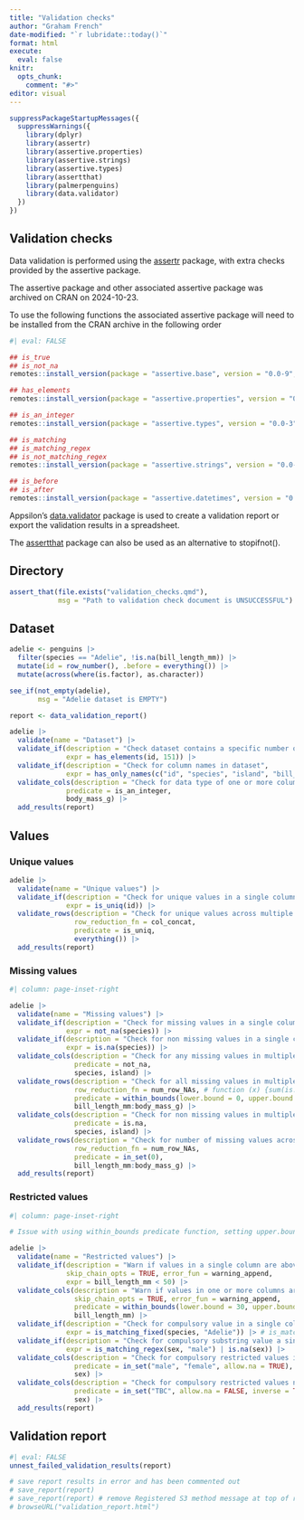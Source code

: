 ```yaml
---
title: "Validation checks"
author: "Graham French"
date-modified: "`r lubridate::today()`"
format: html
execute: 
  eval: false
knitr:
  opts_chunk:
    comment: "#>"
editor: visual
---
```


```r
suppressPackageStartupMessages({
  suppressWarnings({
    library(dplyr)
    library(assertr)
    library(assertive.properties)
    library(assertive.strings)
    library(assertive.types)
    library(assertthat)
    library(palmerpenguins)
    library(data.validator)
  })
})
```

## Validation checks

Data validation is performed using the [assertr](https://cran.r-project.org/web/packages/assertr/vignettes/assertr.html) package, with extra checks provided by the assertive package.

::: {.callout-warning appearance="simple"}
The assertive package and other associated assertive package was archived on CRAN on 2024-10-23.

To use the following functions the associated assertive package will need to be installed from the CRAN archive in the following order

```r
#| eval: FALSE

## is_true
## is_not_na
remotes::install_version(package = "assertive.base", version = "0.0-9", repos = "https://cloud.r-project.org")

## has_elements
remotes::install_version(package = "assertive.properties", version = "0.0-5", repos = "https://cloud.r-project.org")

## is_an_integer
remotes::install_version(package = "assertive.types", version = "0.0-3", repos = "https://cloud.r-project.org")

## is_matching
## is_matching_regex
## is_not_matching_regex
remotes::install_version(package = "assertive.strings", version = "0.0-3", repos = "https://cloud.r-project.org")

## is_before
## is_after
remotes::install_version(package = "assertive.datetimes", version = "0.0-3", repos = "https://cloud.r-project.org")

```
:::

Appsilon's [data.validator](https://appsilon.github.io/data.validator/index.html) package is used to create a validation report or export the validation results in a spreadsheet.

The [assertthat](https://github.com/hadley/assertthat) package can also be used as an alternative to stopifnot().

## Directory

```r
assert_that(file.exists("validation_checks.qmd"), 
            msg = "Path to validation check document is UNSUCCESSFUL")
```

## Dataset

```r
adelie <- penguins |> 
  filter(species == "Adelie", !is.na(bill_length_mm)) |> 
  mutate(id = row_number(), .before = everything()) |> 
  mutate(across(where(is.factor), as.character))
```

```r
see_if(not_empty(adelie), 
       msg = "Adelie dataset is EMPTY")
```

```r
report <- data_validation_report()
```

```r
adelie |> 
  validate(name = "Dataset") |> 
  validate_if(description = "Check dataset contains a specific number of rows",
              expr = has_elements(id, 151)) |> 
  validate_if(description = "Check for column names in dataset",
              expr = has_only_names(c("id", "species", "island", "bill_length_mm", "bill_depth_mm", "flipper_length_mm", "body_mass_g", "sex", "year"))) |>
  validate_cols(description = "Check for data type of one or more columns",
              predicate = is_an_integer,
              body_mass_g) |> 
  add_results(report)
```

## Values

### Unique values

```r
adelie |> 
  validate(name = "Unique values") |>
  validate_if(description = "Check for unique values in a single column",
              expr = is_uniq(id)) |>
  validate_rows(description = "Check for unique values across multiple columns",
                row_reduction_fn = col_concat,
                predicate = is_uniq,
                everything()) |>
  add_results(report)
```

### Missing values

```r
#| column: page-inset-right

adelie |> 
  validate(name = "Missing values") |>
  validate_if(description = "Check for missing values in a single column",
              expr = not_na(species)) |>
  validate_if(description = "Check for non missing values in a single column",
              expr = is.na(species)) |>
  validate_cols(description = "Check for any missing values in multiple columns",
                predicate = not_na,
                species, island) |> 
  validate_rows(description = "Check for all missing values in multiple columns",
                row_reduction_fn = num_row_NAs, # function (x) {sum(is.na(x)}
                predicate = within_bounds(lower.bound = 0, upper.bound = 4, include.upper = FALSE),
                bill_length_mm:body_mass_g) |> 
  validate_cols(description = "Check for non missing values in multiple columns",
                predicate = is.na,
                species, island) |> 
  validate_rows(description = "Check for number of missing values across multiple columns",
                row_reduction_fn = num_row_NAs,
                predicate = in_set(0),
                bill_length_mm:body_mass_g) |>
  add_results(report)
```

### Restricted values

```r
#| column: page-inset-right

# Issue with using within_bounds predicate function, setting upper.bounds to more than 1,050,000 or Inf and allow.na = FALSE leads to Error in data.frame : arguments imply differing number of rows. Use validate_if with exp = FIELDNAME < 0 to set lower bound with no upper bound. This also includes equivalent of not_na failing missing values

adelie |> 
  validate(name = "Restricted values") |> 
  validate_if(description = "Warn if values in a single column are above a defined value or are missing",
              skip_chain_opts = TRUE, error_fun = warning_append,
              expr = bill_length_mm < 50) |> 
  validate_cols(description = "Warn if values in one or more columns are outside a given range",
                skip_chain_opts = TRUE, error_fun = warning_append,
                predicate = within_bounds(lower.bound = 30, upper.bound = 50),
                bill_length_mm) |>
  validate_if(description = "Check for compulsory value in a single column",
              expr = is_matching_fixed(species, "Adelie")) |> # is_matching_regex(PATTERN)
  validate_if(description = "Check for compulsory substring value a single column",
              expr = is_matching_regex(sex, "male") | is.na(sex)) |>
  validate_cols(description = "Check for compulsory restricted values in one or more columns (supply values as an external vector for four or more values; is_matching_fixed | is_matching_regex does not apply as a predicate in validate_cols for across more than one column)",
                predicate = in_set("male", "female", allow.na = TRUE),
                sex) |>
  validate_cols(description = "Check for compulsory restricted values not in one or more columns",
                predicate = in_set("TBC", allow.na = FALSE, inverse = TRUE),
                sex) |>
  add_results(report)
```

## Validation report

```r
#| eval: FALSE
unnest_failed_validation_results(report)

# save report results in error and has been commented out
# save_report(report)
# save_report(report) # remove Registered S3 method message at top of report
# browseURL("validation_report.html")
```
